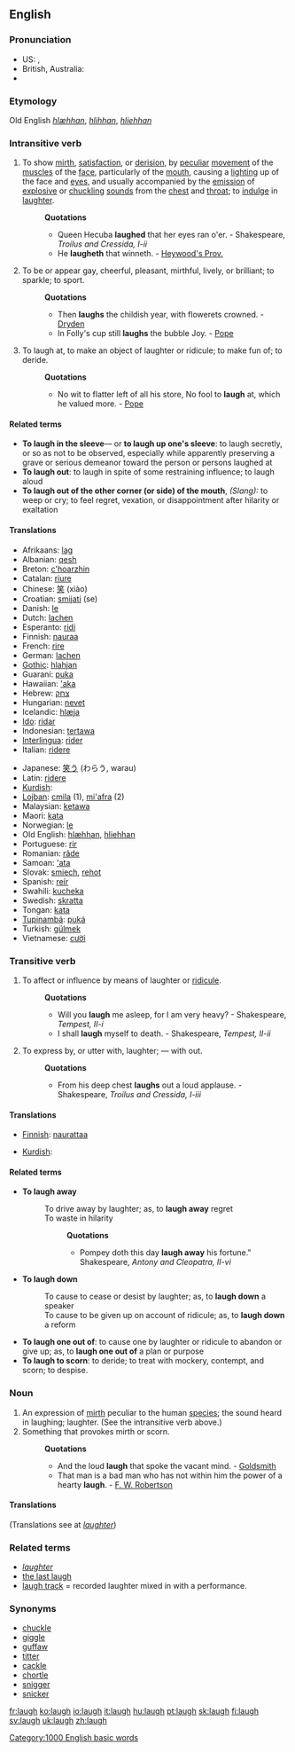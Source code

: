 ==English==

===Pronunciation===
*US: {{IPA|/læf/}}, {{SAMPA|/l{f/}}
*British, Australia: {{SAMPA|/lA:f/}}
*{{audio|en-us-laugh.ogg|Audio (US)}}

===Etymology===
Old English ''[[hlæhhan]]'', ''[[hlihhan]]'', ''[[hliehhan]]''

===Intransitive verb===
{{en-verb}}

#To show [[mirth]], [[satisfaction]], or [[derision]], by [[peculiar]] [[movement]] of the [[muscle]]s of the [[face]], particularly of the [[mouth]], causing a [[lighting]] up of the face and [[eye]]s, and usually accompanied by the [[emission]] of [[explosive]] or [[chuckling]] [[sound]]s from the [[chest]] and [[throat]]; to [[indulge]] in [[laughter]].
#:'''Quotations'''
#:*Queen Hecuba '''laughed''' that her eyes ran o'er. - Shakespeare, ''Troilus and Cressida, I-ii''
#:*He '''laugheth''' that winneth. - [[Heywood's Prov.]]
#{{figurative}} To be or appear gay, cheerful, pleasant, mirthful, lively, or brilliant; to sparkle; to sport.
#:'''Quotations'''
#:*Then '''laughs''' the childish year, with flowerets crowned. - [[Dryden]]
#:*In Folly's cup still '''laughs''' the bubble Joy. - [[Pope]]
#To laugh at, to make an object of laughter or ridicule; to make fun of; to deride.
#:'''Quotations'''
#:*No wit to flatter left of all his store, No fool to '''laugh''' at, which he valued more. - [[Pope]]

====Related terms====
*'''To laugh in the sleeve'''&mdash; or '''to laugh up one's sleeve''': to laugh secretly, or so as not to be observed, especially while apparently preserving a grave or serious demeanor toward the person or persons laughed at
*'''To laugh out''': to laugh in spite of some restraining influence; to laugh aloud
*'''To laugh out of the other corner (or side) of the mouth''', ''(Slang):'' to weep or cry; to feel regret, vexation, or disappointment after hilarity or exaltation

====Translations====
{{top}}
*Afrikaans: [[lag]]
*Albanian: [[qesh]]
*Breton: [[c'hoarzhin]]
*Catalan: [[riure]]
*Chinese: [[笑]] (xiào)
*Croatian: [[smijati]] (se)
*Danish: [[le]]
*Dutch: [[lachen]]
*Esperanto: [[ridi]]
*Finnish: [[nauraa]]
*French: [[rire]]
*German: [[lachen]]
*[[Gothic]]: [[hlahjan]]
*Guaraní: [[puka]]
*Hawaiian: [['aka]]
*Hebrew: [[צחק]]
*Hungarian: [[nevet]]
*Icelandic: [[hlæja]]
*[[Ido]]: [[ridar]]
*Indonesian: [[tawa|tertawa]]
*[[Interlingua]]: [[rider]]
*Italian: [[ridere]]
{{mid}}
*Japanese: [[笑う]] (わらう, warau)
*Latin: [[ridere]]
*[[Kurdish]]: {{trad|ku|kenîn}}
*[[Lojban]]: [[cmila]] (1), [[mi'afra]] (2)
*Malaysian: [[ketawa]]
*Maori: [[kata]]
*Norwegian: [[le]]
*Old English: [[hlæhhan]], [[hliehhan]]
*Portuguese: [[rir]]
*Romanian: [[râde]]
*Samoan: [['ata]]
*Slovak: [[smiech]], [[rehot]]
*Spanish: [[reír]]
*Swahili: [[kucheka]]
*Swedish: [[skratta]]
*Tongan: [[kata]]
*[[Tupinambá]]: [[puká]]
*Turkish: [[gülmek]]
*Vietnamese: [[cười]]
{{bottom}}

===Transitive verb===
{{en-verb}}

#To affect or influence by means of laughter or [[ridicule]].
#:'''Quotations'''
#:*Will you '''laugh''' me asleep, for I am very heavy? - Shakespeare, ''Tempest, II-i''
#:*I shall '''laugh''' myself to death. - Shakespeare, ''Tempest, II-ii''
#To express by, or utter with, laughter; &mdash; with out.
#:'''Quotations'''
#:*From his deep chest '''laughs''' out a loud applause. - Shakespeare, ''Troilus and Cressida, I-iii''

====Translations====
{{top}}
*[[Finnish]]: [[naurattaa]]
{{mid}}
*[[Kurdish]]: {{trad|ku|kenandin}}

====Related terms====
*'''To laugh away'''
*:To drive away by laughter; as, to '''laugh away''' regret
*:To waste in hilarity
*::'''Quotations'''
*::*Pompey doth this day '''laugh away''' his fortune." Shakespeare, ''Antony and Cleopatra, II-vi''
*'''To laugh down'''
*:To cause to cease or desist by laughter; as, to '''laugh down''' a speaker
*:To cause to be given up on account of ridicule; as, to '''laugh down''' a reform
*'''To laugh one out of''': to cause one by laughter or ridicule to abandon or give up; as, to '''laugh one out of''' a plan or purpose
*'''To laugh to scorn''': to deride; to treat with mockery, contempt, and scorn; to despise.

===Noun===
{{en-noun}}

#An expression of [[mirth]] peculiar to the human [[species]]; the sound heard in laughing; laughter. (See the intransitive verb above.)
#Something that provokes mirth or scorn.
#:'''Quotations'''
#:*And the loud '''laugh''' that spoke the vacant mind. - [[Goldsmith]]
#:*That man is a bad man who has not within him the power of a hearty '''laugh'''. - [[F. W. Robertson]]

====Translations====
(Translations see at ''[[laughter]]'')
===Related terms===
*''[[laughter]]''
*[[the last laugh]]
*[[laugh track]] = recorded laughter mixed in with a performance.

===Synonyms===
*[[chuckle]]
*[[giggle]]
*[[guffaw]]
*[[titter]]
*[[cackle]]
*[[chortle]]
*[[snigger]]
*[[snicker]]

[[Category:1000 English basic words]]

[[fr:laugh]]
[[ko:laugh]]
[[io:laugh]]
[[it:laugh]]
[[hu:laugh]]
[[pt:laugh]]
[[sk:laugh]]
[[fi:laugh]]
[[sv:laugh]]
[[uk:laugh]]
[[zh:laugh]]